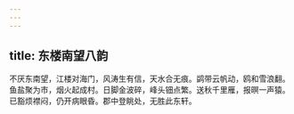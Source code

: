```yaml
---
---
---
```

title: 东楼南望八韵
---



不厌东南望，江楼对海门，风涛生有信，天水合无痕。鹢带云帆动，鸥和雪浪翻。鱼盐聚为市，烟火起成村。日脚金波碎，峰头钿点繁。送秋千里雁，报暝一声猿。已豁烦襟闷，仍开病眼昏。郡中登眺处，无胜此东轩。